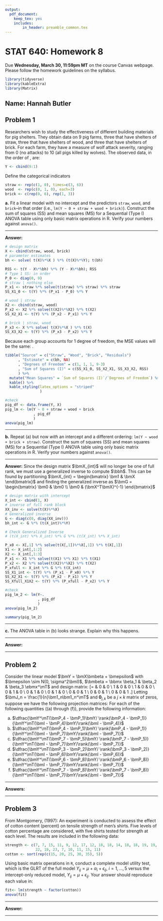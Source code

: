 ```yaml
---
output: 
  pdf_document: 
    keep_tex: yes
    includes:
        in_header: preamble_common.tex
---
```




STAT 640: Homework 8
===================
Due **Wednesday, March 30, 11:59pm MT** on the course Canvas webpage. Please follow the homework guidelines on the syllabus.

```r
library(tidyverse)
library(kableExtra)
library(Matrix)
```

## Name: Hannah Butler
##

## Problem 1

Researchers wish to study the effectiveness of different building materials for pig shelters. They obtain data on 9 pig farms, three that have shelters of straw, three that have shelters of wood, and three that have shelters of brick. 
    For each farm, they have a measure of wolf attack severity, ranging from 0 (no attacks) to 10 (all pigs killed by wolves). The observed data, in the order of \texttt{("straw","straw","straw","wood","wood","wood","brick","brick","brick")}, are:
```r
Y <- cbind(9:1)
```
Define the categorical indicators
```r
straw <- rep(c(1, 0), times=c(3, 6))
wood  <- rep(c(0, 1, 0), each=3)
brick <- c(rep(0, 6), rep(1, 3))
```

**a.** Fit a linear model with no intercept and the predictors `straw`, `wood`, and `brick`--in that order (i.e., `lm(Y ~ 0 + straw + wood + brick)`). Construct the sum of squares (SS) and mean squares (MS) for a Sequential (Type I) ANOVA table using only basic matrix operations in R. Verify your numbers against `anova()`.

*********************************************************************************

**Answer:** 

```r
# design matrix
X <- cbind(straw, wood, brick)
# parameter estimates
bh <- solve( t(X)%*%X ) %*% (t(X)%*%Y); t(bh)
```

```r
RSS <- t(Y - X%*%bh) %*% (Y - X%*%bh); RSS
# Type 1 SS: in order
P_0 <- diag(0, 9)                                       
# straw | nothing else
P_x1 <- straw %*% solve(t(straw) %*% straw) %*% straw 
SS_X1_0 <- t(Y) %*% (P_x1 - P_0) %*% Y

# wood | straw
X2 <- cbind(straw, wood)
P_x2 <- X2 %*% solve(t(X2)%*%X2) %*% t(X2)
SS_X2_X1 <- t(Y) %*% (P_x2 - P_x1) %*% Y

# brick | straw, wood
P_x3 <- X %*% solve( t(X)%*%X ) %*% t(X)
SS_X3_X2 <- t(Y) %*% (P_x3 - P_x2) %*% Y
```

 Because each group accounts for 1 degree of freedom, the MSE values will be the same: .
 
```r
tibble("Source" = c("Straw", "Wood", "Brick", "Residuals")
      , "Estimate" = c(bh, NA)
      , "Degrees of Freedom" = c(1, 1, 1, 9-3) 
      , "Sum of Squares (I)" = c(SS_X1_0, SS_X2_X1, SS_X3_X2, RSS)
      ) %>%
  mutate("Mean Squares" = `Sum of Squares (I)`/`Degrees of Freedom`) %>%
  kable() %>%
  kable_styling(latex_options = "striped"
                )
```
 
```r
#check
pig_df <- data.frame(Y, X)
pig_lm <- lm(Y ~ 0 + straw + wood + brick
             , pig_df
             )
anova(pig_lm)
```

*********************************************************************************


**b.** Repeat (a) but now *with* an intercept and a different ordering: `lm(Y ~ wood + brick + straw)`. Construct the sum of squares (SS) and mean squares (MS) for a Sequential (Type I) ANOVA table using only basic matrix operations in R. Verify your numbers against `anova()`.
    

*********************************************************************************

**Answer:** 
Since the design matrix $\bmX_{int}$ will no longer be one of full rank, we must use a generalized inverse to compute $\bbh$. This can be found by partitioning $\bmX_{int} = \begin{bmatrix} \bm1 & \bmX \end{bmatrix}$ and finding the generalized inverse as $\bmG = \begin{bmatrix} \bm0 & \bm0 \\ \bm0 & (\bmX^T\bmX)^{-1} \end{bmatrix}$

```r
# design matrix with intercept
X_int <- cbind(1, X)
# inverse of full rank block
XX_inv <- solve(t(X)%*%X)
# Generalized inverse
G <- diag(c(0, diag(XX_inv)))
bh_int <- G %*% (t(X_int)%*%Y)

# Check Generalized Inverse
# (t(X_int) %*% X_int) %*% G %*% (t(X_int) %*% X_int)

P_x0 <- X[,1] %*% solve(t(X[,1])%*%X[,1]) %*% t(X[,1])
X1 <- X_int[,1:2]
X2 <- X_int[,1:3]
P_x1 <- X1 %*% solve(t(X1) %*% X1) %*% t(X1)
P_x2 <- X2 %*% solve(t(X2)%*%X2) %*% t(X2)
P_xfull <- X_int %*% G %*% t(X_int)
SS_X1_int <- t(Y) %*% (P_x1 - P_x0) %*% Y
SS_X2_X1 <- t(Y) %*% (P_x2 - P_x1) %*% Y
SS_Xfull_X1X2 <- t(Y) %*% (P_xfull - P_x2) %*% Y

#check
pig_lm_2 <- lm(Y~.
               , pig_df
               )
anova(pig_lm_2)

summary(pig_lm_2)
```

*********************************************************************************

**c.** The ANOVA table in (b) looks strange. Explain why this happens.
    

*********************************************************************************

**Answer:** 

*********************************************************************************
  


## Problem 2

Consider the linear model $\bmY = \bmX\bmbeta + \bmepsilon$ with $\bmepsilon \sim N(0, \sigma^2\bmI)$, $\bmbeta = \bbmx \beta_1 & \beta_2 & \beta_3 \ebmx^\mT$ and design matrix: \[\bmX = \bbmx 1 & 0 & 0 \\ 1 & 0 & 0 \\ 1 & 0 & 0 \\ 0 & 1 & 0 \\ 0 & 1 & 0 \\ 0 & 1 & 0 \\ 0 & 0 & 1 \\ 0 & 0 & 1 \\ 0 & 0 & 1 \ebmx.\]
Letting $\bmJ_n = \frac{1}{n}\bm1_n\bm1_n^\mT$ and $\bm0_{j,k}$ be a $j \times k$ matrix of zeros, suppose we have the following projection matrices:
\begin{align*}
\bmP_1 &= \bbmx \bmJ_3 & \bm0_{3,3} & \bm0_{3,3}\\ \bm0_{3,3} & \bm0_{3,3} & \bm0_{3,3}\\ \bm0_{3,3} & \bm0_{3,3} & \bm0_{3,3}\ebmx & \bmP_2 &= \bbmx \bm0_{3,3} & \bm0_{3,3} & \bm0_{3,3}\\ \bm0_{3,3} & \bmJ_3 & \bm0_{3,3}\\ \bm0_{3,3} & \bm0_{3,3} & \bm0_{3,3}\ebmx & \bmP_3 &= \bbmx \bm0_{3,3} & \bm0_{3,3} & \bm0_{3,3}\\ \bm0_{3,3} & \bm0_{3,3} & \bm0_{3,3}\\ \bm0_{3,3} & \bm0_{3,3} & \bmJ_3\ebmx\\
\bmP_4 &= \bbmx \bmJ_3 & \bm0_{3,3} & \bm0_{3,3}\\ \bm0_{3,3} & \bmJ_3 & \bm0_{3,3}\\ \bm0_{3,3} & \bm0_{3,3} & \bm0_{3,3}\ebmx & \bmP_5 &= \bbmx \bmJ_3 & \bm0_{3,3} & \bm0_{3,3}\\ \bm0_{3,3} & \bm0_{3,3} & \bm0_{3,3}\\ \bm0_{3,3} & \bm0_{3,3} & \bmJ_3\ebmx& \bmP_6 &= \bbmx \bm0_{3,3} & \bm0_{3,3} & \bm0_{3,3}\\ \bm0_{3,3} & \bmJ_3 & \bm0_{3,3}\\ \bm0_{3,3} & \bm0_{3,3} & \bmJ_3\ebmx\\
\bmP_7 &= \bbmx \bmJ_3 & \bm0_{3,3} & \bm0_{3,3}\\ \bm0_{3,3} & \bmJ_3 & \bm0_{3,3}\\ \bm0_{3,3} & \bm0_{3,3} & \bmJ_3 \ebmx & \bmP_8 &= \bbmx \bm0_{3,3} & \bm0_{3,6}\\ \bm0_{6,3} &  \bmJ_6\ebmx&
\end{align*}
For each of the following quantities ((a) through (f)), provide the following information:
\def\labelenumii{\roman{enumii}.}
\begin{enumerate}
\item Does this represent a valid F-statistic for an F-test? If yes, answer remaining questions; if no, explain why not and then skip remaining questions.
\item What are the null and alternative hypotheses being tested?
\item Does this F-statistic correspond to a GLRT? If no, why not?
\item Would this F-statistic appear in a Type I ANOVA Table?
\item Would this F-statistic appear in a Type III ANOVA Table?
\end{enumerate}

a. $\dfrac{\bmY^\mT(\bmP_4 - \bmP_1)\bmY/ \rank(\bmP_4 - \bmP_1)}{\bmY^\mT(\bmI - \bmP_4)\bmY/\rank(\bmI - \bmP_4)}$
b. $\dfrac{\bmY^\mT(\bmP_4 - \bmP_1)\bmY/ \rank(\bmP_4 - \bmP_1)}{\bmY^\mT(\bmI - \bmP_7)\bmY/\rank(\bmI - \bmP_7)}$
c. $\dfrac{\bmY^\mT(\bmP_7 - \bmP_5)\bmY/ \rank(\bmP_7 - \bmP_5)}{\bmY^\mT(\bmI - \bmP_7)\bmY/\rank(\bmI - \bmP_7)}$
d. $\dfrac{\bmY^\mT(\bmP_3 - \bmP_2)\bmY/ \rank(\bmP_3 - \bmP_2)}{\bmY^\mT(\bmI - \bmP_6)\bmY/\rank(\bmI - \bmP_6)}$
e. $\dfrac{\bmY^\mT(\bmP_6 - \bmP_8)\bmY/ \rank(\bmP_6 - \bmP_8)}{\bmY^\mT(\bmI - \bmP_7)\bmY/\rank(\bmI - \bmP_7)}$
f. $\dfrac{\bmY^\mT(\bmP_7 - \bmP_8)\bmY/ \rank(\bmP_7 - \bmP_8)}{\bmY^\mT(\bmI - \bmP_7)\bmY/\rank(\bmI - \bmP_7)}$


*********************************************************************************

**Answers:** 



*********************************************************************************


## Problem 3
From Montgomery, (1997):  An experiment is conducted to assess the effect of cotton content (percent) on tensile strength of men's shirts.  Five levels of cotton percentage are considered, with five shirts tested for strength at each level. The results are included in the following data:
```r
strength <- c(7, 7, 15, 11, 9, 12, 17, 12, 18, 18, 14, 18, 18, 19, 19, 19, 25, 
              22, 19, 23, 7, 10, 11, 15, 11)
cotton <- sort(rep(c(15, 20, 25, 30, 35), 5))
```
Using basic matrix operations in `R`, conduct a complete model utility test, which is the GLRT of the full model $Y_{ij}=\mu+\alpha_i+\epsilon_{ij}$, $i=1,\ldots,5$ versus the intercept-only reduced model,  $Y_{ij}=\mu+\epsilon_{ij}$. Your answer should reproduce each value in:
```r
fit<- lm(strength ~ factor(cotton))
anova(fit)
```


*********************************************************************************

**Answer:** 



*********************************************************************************

